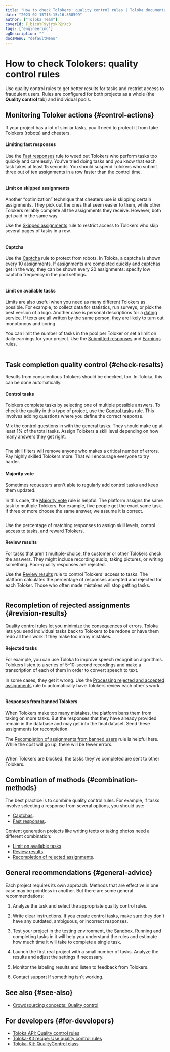 ```yaml
---
title: "How to check Tolokers: quality control rules | Toloka documentation"
date: "2023-02-15T15:15:16.358599"
author: ["Toloka Team"]
coverId: F_bIcOYF9yjrxkPZrXc3
tags: ["engineering"]
ogDescription: ""
docsMenu: "defaultMenu"
---
```



# How to check Tolokers: quality control rules

<TolokaRequesterSourceAntiFraud/>

Use quality control rules to get better results for tasks and restrict access to fraudulent users. Rules are configured for both projects as a whole (the **Quality control** tab) and individual pools.

## Monitoring Toloker actions {#control-actions}

If your project has a lot of similar tasks, you'll need to protect it from fake Tolokers (robots) and cheaters.

#### Limiting fast responses

Use the [Fast responses](/docs-new/guide/quick-answers) rule to weed out Tolokers who perform tasks too quickly and carelessly. You've tried doing tasks and you know that each task takes at least 15 seconds. You should suspend Tolokers who submit three out of ten assignments in a row faster than the control time.

<Image withBackground imageId="1675425581727" alt="" />

#### Limit on skipped assignments

Another “optimization” technique that cheaters use is skipping certain assignments. They pick out the ones that seem easier to them, while other Tolokers reliably complete all the assignments they receive. However, both get paid in the same way.

Use the [Skipped assignments](/docs-new/guide/skipped-assignments) rule to restrict access to Tolokers who skip several pages of tasks in a row.

<Image withBackground imageId="1675425588383" alt="" />

#### Captcha

Use the [Captcha](/docs-new/guide/captcha) rule to protect from robots. In Toloka, a captcha is shown every 10 assignments. If assignments are completed quickly and captchas get in the way, they can be shown every 20 assignments: specify low captcha frequency in the pool settings.

<Image withBackground imageId="1675425601594" alt="" />

<CaptchaWarning/>

#### Limit on available tasks

Limits are also useful when you need as many different Tolokers as possible. For example, to collect data for statistics, run surveys, or pick the best version of a logo. Another case is personal descriptions for a [dating service](https://rb.ru/opinion/chat-bot-dataset/). If texts are all written by the same person, they are likely to turn out monotonous and boring.

You can limit the number of tasks in the pool per Toloker or set a limit on daily earnings for your project. Use the [Submitted responses](/docs-new/guide/submitted-answers) and [Earnings](/docs-new/guide/income) rules.

<Image withBackground imageId="1675425579166" alt="" />

## Task completion quality control {#check-resalts}

Results from conscientious Tolokers should be checked, too. In Toloka, this can be done automatically.

#### Control tasks

Tolokers complete tasks by selecting one of multiple possible answers. To check the quality in this type of project, use the [Control tasks](/docs-new/guide/goldenset) rule. This involves adding questions where you define the correct response.

Mix the control questions in with the general tasks. They should make up at least 1% of the total tasks. Assign Tolokers a skill level depending on how many answers they get right.

<Image withBackground imageId="1675425585477" alt="" />

The skill filters will remove anyone who makes a critical number of errors. Pay highly skilled Tolokers more. That will encourage everyone to try harder.

#### Majority vote

Sometimes requesters aren't able to regularly add control tasks and keep them updated.

In this case, the [Majority vote](/docs-new/guide/mvote) rule is helpful. The platform assigns the same task to multiple Tolokers. For example, five people get the exact same task. If three or more choose the same answer, we assume it is correct.

<Image withBackground imageId="1675425598419" alt="" />

Use the percentage of matching responses to assign skill levels, control access to tasks, and reward Tolokers.

#### Review results

For tasks that aren't multiple-choice, the customer or other Tolokers check the answers. They might include recording audio, taking pictures, or writing something. Poor-quality responses are rejected.

Use the [Review results](/docs-new/guide/reviewing-assignments) rule to control Tolokers' access to tasks. The platform calculates the percentage of responses accepted and rejected for each Toloker. Those who often made mistakes will stop getting tasks.

<Image withBackground imageId="1675425575787" alt="" />

## Recompletion of rejected assignments {#revision-results}

Quality control rules let you minimize the consequences of errors. Toloka lets you send individual tasks back to Tolokers to be redone or have them redo all their work if they make too many mistakes.

#### Rejected tasks

For example, you can use Toloka to improve speech recognition algorithms. Tolokers listen to a series of 5–10-second recordings and make a transcription of each of them in order to convert speech to text.

In some cases, they get it wrong. Use the [Processing rejected and accepted assignments](/docs-new/guide/reassessment-after-accepting) rule to automatically have Tolokers review each other's work.

<Image withBackground imageId="1675425593435" alt="" />

#### Responses from banned Tolokers

When Tolokers make too many mistakes, the platform bans them from taking on more tasks. But the responses that they have already provided remain in the database and may get into the final dataset. Send these assignments for recompletion.

The [Recompletion of assignments from banned users](/docs-new/guide/restore-task-overlap) rule is helpful here. While the cost will go up, there will be fewer errors.

<Image withBackground imageId="1675425590944" alt="" />

When Tolokers are blocked, the tasks they've completed are sent to other Tolokers.

## Combination of methods {#combination-methods}

The best practice is to combine quality control rules. For example, if tasks involve selecting a response from several options, you should use:

- [Captchas](/docs-new/guide/captcha).
- [Fast responses](/docs-new/guide/quick-answers).

Content generation projects like writing texts or taking photos need a different combination:

- [Limit on available tasks](#limit-task).
- [Review results](/docs-new/guide/reviewing-assignments).
- [Recompletion of rejected assignments](#revision-results).

## General recommendations {#general-advice}

Each project requires its own approach. Methods that are effective in one case may be pointless in another. But there are some general recommendations:

1. Analyze the task and select the appropriate quality control rules.

1. Write clear instructions. If you create control tasks, make sure they don't have any outdated, ambiguous, or incorrect responses.

1. Test your project in the testing environment, the [Sandbox](/docs-new/guide/sandbox). Running and completing tasks in it will help you understand the rules and estimate how much time it will take to complete a single task.

1. Launch the first real project with a small number of tasks. Analyze the results and adjust the settings if necessary.

1. Monitor the labeling results and listen to feedback from Tolokers.

1. Contact support If something isn't working.

## See also {#see-also}

- [Crowdsourcing concepts: Quality control](https://toloka.ai/knowledgebase/quality-control/)

## For developers {#for-developers}

- [Toloka API: Quality control rules](/docs-new/api/quality_control)
- [Toloka-Kit recipe: Use quality control rules](/docs-new/toloka-kit/recipes/use-quality-control-rules)
- [Toloka-Kit: QualityControl class](/docs-new/toloka-kit/reference/toloka.client.quality_control.QualityControl)

<ContactGuideSupport/>
